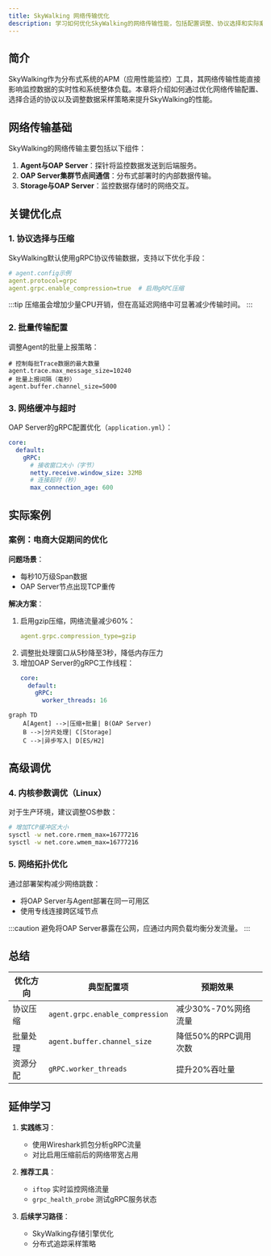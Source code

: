 ```yaml
---
title: SkyWalking 网络传输优化
description: 学习如何优化SkyWalking的网络传输性能，包括配置调整、协议选择和实际案例解析。
---
```


## 简介

SkyWalking作为分布式系统的APM（应用性能监控）工具，其网络传输性能直接影响监控数据的实时性和系统整体负载。本章将介绍如何通过优化网络传输配置、选择合适的协议以及调整数据采样策略来提升SkyWalking的性能。

## 网络传输基础

SkyWalking的网络传输主要包括以下组件：
1. **Agent与OAP Server**：探针将监控数据发送到后端服务。
2. **OAP Server集群节点间通信**：分布式部署时的内部数据传输。
3. **Storage与OAP Server**：监控数据存储时的网络交互。

## 关键优化点

### 1. 协议选择与压缩

SkyWalking默认使用gRPC协议传输数据，支持以下优化手段：

```yaml
# agent.config示例
agent.protocol=grpc
agent.grpc.enable_compression=true  # 启用gRPC压缩
```

:::tip
压缩虽会增加少量CPU开销，但在高延迟网络中可显著减少传输时间。
:::

### 2. 批量传输配置

调整Agent的批量上报策略：

```properties
# 控制每批Trace数据的最大数量
agent.trace.max_message_size=10240
# 批量上报间隔（毫秒）
agent.buffer.channel_size=5000
```

### 3. 网络缓冲与超时

OAP Server的gRPC配置优化（`application.yml`）：

```yaml
core:
  default:
    gRPC:
      # 接收窗口大小（字节）
      netty.receive.window_size: 32MB
      # 连接超时（秒）
      max_connection_age: 600
```

## 实际案例

### 案例：电商大促期间的优化

**问题场景**：
- 每秒10万级Span数据
- OAP Server节点出现TCP重传

**解决方案**：
1. 启用gzip压缩，网络流量减少60%：
   ```yaml
   agent.grpc.compression_type=gzip
   ```
2. 调整批处理窗口从5秒降至3秒，降低内存压力
3. 增加OAP Server的gRPC工作线程：
   ```yaml
   core:
     default:
       gRPC:
         worker_threads: 16
   ```

```mermaid
graph TD
    A[Agent] -->|压缩+批量| B(OAP Server)
    B -->|分片处理| C[Storage]
    C -->|异步写入| D[ES/H2]
```

## 高级调优

### 4. 内核参数调优（Linux）

对于生产环境，建议调整OS参数：
```bash
# 增加TCP缓冲区大小
sysctl -w net.core.rmem_max=16777216
sysctl -w net.core.wmem_max=16777216
```

### 5. 网络拓扑优化

通过部署架构减少网络跳数：
- 将OAP Server与Agent部署在同一可用区
- 使用专线连接跨区域节点

:::caution
避免将OAP Server暴露在公网，应通过内网负载均衡分发流量。
:::

## 总结

| 优化方向       | 典型配置项                     | 预期效果               |
|----------------|-------------------------------|-----------------------|
| 协议压缩       | `agent.grpc.enable_compression` | 减少30%-70%网络流量   |
| 批量处理       | `agent.buffer.channel_size`    | 降低50%的RPC调用次数  |
| 资源分配       | `gRPC.worker_threads`          | 提升20%吞吐量         |

## 延伸学习

1. **实践练习**：
   - 使用Wireshark抓包分析gRPC流量
   - 对比启用压缩前后的网络带宽占用

2. **推荐工具**：
   - `iftop` 实时监控网络流量
   - `grpc_health_probe` 测试gRPC服务状态

3. **后续学习路径**：
   - SkyWalking存储引擎优化
   - 分布式追踪采样策略